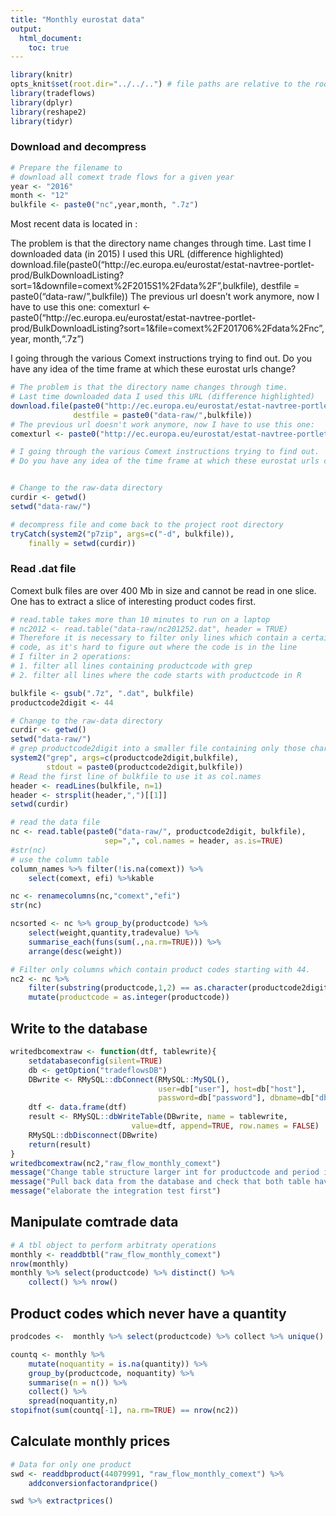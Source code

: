 ```yaml
---
title: "Monthly eurostat data"
output:
  html_document:
    toc: true
---
```


```r
library(knitr)
opts_knit$set(root.dir="../../..") # file paths are relative to the root of the project directory
library(tradeflows)
library(dplyr)
library(reshape2)
library(tidyr)
``` 

### Download and decompress
```r
# Prepare the filename to 
# download all comext trade flows for a given year
year <- "2016"
month <- "12"
bulkfile <- paste0("nc",year,month, ".7z")

```

Most recent data is located in :


The problem is that the directory name changes through time. 
Last time I downloaded data (in 2015) I used this URL (difference highlighted)
download.file(paste0("http://ec.europa.eu/eurostat/estat-navtree-portlet-prod/BulkDownloadListing?sort=1&downfile=comext%2F2015S1%2Fdata%2F",bulkfile), 
destfile = paste0("data-raw/",bulkfile))
The previous url doesn't work anymore, now I have to use this one:
comexturl <- paste0("http://ec.europa.eu/eurostat/estat-navtree-portlet-prod/BulkDownloadListing?sort=1&file=comext%2F201706%2Fdata%2Fnc", year, month,".7z")

I going through the various Comext instructions trying to find out.
Do you have any idea of the time frame at which these eurostat urls change?


```r
# The problem is that the directory name changes through time. 
# Last time downloaded data I used this URL (difference highlighted)
download.file(paste0("http://ec.europa.eu/eurostat/estat-navtree-portlet-prod/BulkDownloadListing?sort=1&downfile=comext%2F2015S1%2Fdata%2F",bulkfile), 
              destfile = paste0("data-raw/",bulkfile))
# The previous url doesn't work anymore, now I have to use this one:
comexturl <- paste0("http://ec.europa.eu/eurostat/estat-navtree-portlet-prod/BulkDownloadListing?sort=1&file=comext%2F201706%2Fdata%2Fnc", year, month,".7z")

# I going through the various Comext instructions trying to find out.
# Do you have any idea of the time frame at which these eurostat urls change?


# Change to the raw-data directory
curdir <- getwd()  
setwd("data-raw/")

# decompress file and come back to the project root directory
tryCatch(system2("p7zip", args=c("-d", bulkfile)),
    finally = setwd(curdir))
```

### Read .dat file
Comext bulk files are over 400 Mb in size and cannot be read in one slice.
One has to extract a slice of interesting product codes first.

```r
# read.table takes more than 10 minutes to run on a laptop
# nc2012 <- read.table("data-raw/nc201252.dat", header = TRUE)
# Therefore it is necessary to filter only lines which contain a certain
# code, as it's hard to figure out where the code is in the line
# I filter in 2 operations:
# 1. filter all lines containing productcode with grep
# 2. filter all lines where the code starts with productcode in R 

bulkfile <- gsub(".7z", ".dat", bulkfile)
productcode2digit <- 44

# Change to the raw-data directory
curdir <- getwd()  
setwd("data-raw/")
# grep productcode2digit into a smaller file containing only those characters
system2("grep", args=c(productcode2digit,bulkfile), 
        stdout = paste0(productcode2digit,bulkfile))
# Read the first line of bulkfile to use it as col.names 
header <- readLines(bulkfile, n=1)
header <- strsplit(header,",")[[1]]
setwd(curdir)

# read the data file
nc <- read.table(paste0("data-raw/", productcode2digit, bulkfile),
                     sep=",", col.names = header, as.is=TRUE)
#str(nc)
# use the column table 
column_names %>% filter(!is.na(comext)) %>%
    select(comext, efi) %>%kable

nc <- renamecolumns(nc,"comext","efi")
str(nc)

ncsorted <- nc %>% group_by(productcode) %>% 
    select(weight,quantity,tradevalue) %>%
    summarise_each(funs(sum(.,na.rm=TRUE))) %>%
    arrange(desc(weight)) 

# Filter only columns which contain product codes starting with 44. 
nc2 <- nc %>% 
    filter(substring(productcode,1,2) == as.character(productcode2digit)) %>%
    mutate(productcode = as.integer(productcode))
```


## Write to the database

```r
writedbcomextraw <- function(dtf, tablewrite){
    setdatabaseconfig(silent=TRUE)
    db <- getOption("tradeflowsDB")
    DBwrite <- RMySQL::dbConnect(RMySQL::MySQL(),
                                 user=db["user"], host=db["host"],
                                 password=db["password"], dbname=db["dbname"])
    dtf <- data.frame(dtf)
    result <- RMySQL::dbWriteTable(DBwrite, name = tablewrite,
                           value=dtf, append=TRUE, row.names = FALSE)
    RMySQL::dbDisconnect(DBwrite)
    return(result)
}
writedbcomextraw(nc2,"raw_flow_monthly_comext")
message("Change table structure larger int for productcode and period is a tinyint, not a year")
message("Pull back data from the database and check that both table have the same structure")
message("elaborate the integration test first")
```


## Manipulate comtrade data
```r
# A tbl object to perform arbitraty operations
monthly <- readdbtbl("raw_flow_monthly_comext")
nrow(monthly)
monthly %>% select(productcode) %>% distinct() %>% 
    collect() %>% nrow()
```


## Product codes which never have a quantity
```r
prodcodes <-  monthly %>% select(productcode) %>% collect %>% unique() 

countq <- monthly %>% 
    mutate(noquantity = is.na(quantity)) %>%
    group_by(productcode, noquantity) %>%
    summarise(n = n()) %>% 
    collect() %>%
    spread(noquantity,n) 
stopifnot(sum(countq[-1], na.rm=TRUE) == nrow(nc2))
```


## Calculate monthly prices
```r
# Data for only one product
swd <- readdbproduct(44079991, "raw_flow_monthly_comext") %>%
    addconversionfactorandprice()

swd %>% extractprices()

```

